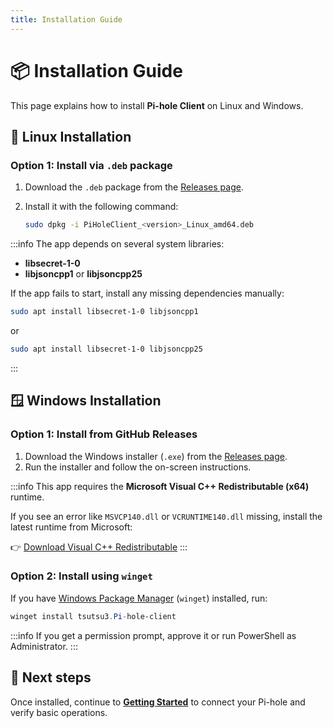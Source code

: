 ---
title: Installation Guide
---

# 📦 Installation Guide

This page explains how to install **Pi-hole Client** on Linux and Windows.

## 🐧 Linux Installation

### Option 1: Install via `.deb` package

1. Download the `.deb` package from the [Releases page](https://github.com/tsutsu3/pi-hole-client/releases).
2. Install it with the following command:

   ```bash
   sudo dpkg -i PiHoleClient_<version>_Linux_amd64.deb
   ```

:::info
The app depends on several system libraries:

- **libsecret-1-0**
- **libjsoncpp1** or **libjsoncpp25**

If the app fails to start, install any missing dependencies manually:

```bash
sudo apt install libsecret-1-0 libjsoncpp1
```

or

```bash
sudo apt install libsecret-1-0 libjsoncpp25
```
:::

## 🪟 Windows Installation

### Option 1: Install from GitHub Releases

1. Download the Windows installer (`.exe`) from the [Releases page](https://github.com/tsutsu3/pi-hole-client/releases).
2. Run the installer and follow the on-screen instructions.

:::info
This app requires the **Microsoft Visual C++ Redistributable (x64)** runtime.

If you see an error like `MSVCP140.dll` or `VCRUNTIME140.dll` missing,
install the latest runtime from Microsoft:

👉 [Download Visual C++ Redistributable](https://learn.microsoft.com/en-us/cpp/windows/latest-supported-vc-redist)
:::

### Option 2: Install using `winget`

If you have [Windows Package Manager](https://learn.microsoft.com/en-us/windows/package-manager/winget/) (`winget`) installed, run:

```powershell
winget install tsutsu3.Pi-hole-client
```

:::info
If you get a permission prompt, approve it or run PowerShell as Administrator.
:::


## 🧩 Next steps

Once installed, continue to **[Getting Started](../getting-started)**
to connect your Pi-hole and verify basic operations.

